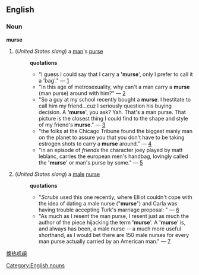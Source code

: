 == English ==
=== Noun ===
[[Category:English nouns]]
'''murse'''
# (''United States slang'') a [[man]]'s [[purse]]
#:'''quotations'''
#:*"I guess I could say that I carry a ''''murse'''', only I prefer to call it a 'bag'." &mdash; [http://www.thespoonsexperience.com/archives/2005/03/what_do_you_get_3.php]
#:*"In this age of metrosexuality, why can't a man carry a '''murse''' (man purse) around with him?" &mdash; [http://www.capndesign.com/archives/2004/05/unhand_my_man_purse.php]
#:*"So a guy at my school recently bought a '''murse'''. I hestitate to call him my friend...cuz I seriously question his buying decision. A ''''murse'''', you ask? Yah. That's a man purse. That picture is the closest thing I could find to the shape and style of my friend's '''murse'''." &mdash; [http://www.davidchun.com/archives/000293.html]
#:*"the folks at the Chicago Tribune found the biggest manly man on the planet to assure you that you don't have to be taking estrogen shots to carry a '''murse''' around." &mdash; [http://www.freerepublic.com/focus/f-bloggers/1357692/posts]
#:*"in an episode of ''friends'' the character joey played by matt leblanc, carries the european men's handbag, lovingly called the ''''murse'''' or man's purse by some." &mdash; [http://www.uwo.ca/visarts/projects/purse/advnfilm.html]
# (''United States slang'') a [[male]] [[nurse]]
#:'''quotations'''
#:*"''Scrubs'' used this one recently, where Elliot couldn't cope with the idea of dating a male nurse ("'''murse'''") and Carla was having trouble accepting Turk's marriage proposal: " &mdash; [http://groups-beta.google.com/group/rec.arts.tv/msg/84e77ae9bc869cb3]
#:*"As much as I resent the man purse, I resent just as much the author of the piece hijacking the term ''''murse''''. A ''''murse'''' is, and always has been, a male nurse -- a much more useful shorthand, as I would bet there are 150 male nurses for every man purse actually carried by an American man." &mdash; [http://www.thespoonsexperience.com/archives/2005/03/what_do_you_get_3.php]
[http://www.tjht.net 换热机组]